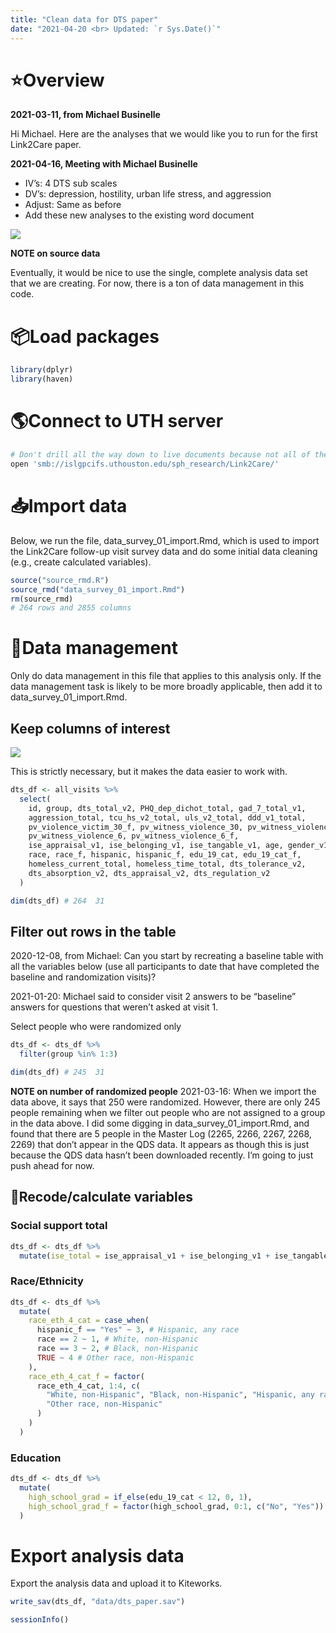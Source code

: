 ```yaml
---
title: "Clean data for DTS paper"
date: "2021-04-20 <br> Updated: `r Sys.Date()`"
---
```


# ⭐️Overview

**2021-03-11, from Michael Businelle**

Hi Michael. Here are the analyses that we would like you to run for the first Link2Care paper.

**2021-04-16, Meeting with Michael Businelle**

- IV’s: 4 DTS sub scales
- DV’s: depression, hostility, urban life stress, and aggression
- Adjust: Same as before
- Add these new analyses to the existing word document

![](img/var_table.png)

**NOTE on source data**

Eventually, it would be nice to use the single, complete analysis data set that we are creating. For now, there is a ton of data management in this code.

# 📦Load packages

```r
library(dplyr)
library(haven)
```

# 🌎Connect to UTH server 

```bash
# Don't drill all the way down to live documents because not all of the data is in live documents.
open 'smb://islgpcifs.uthouston.edu/sph_research/Link2Care/'
```

# 📥Import data 

Below, we run the file, data_survey_01_import.Rmd, which is used to import the Link2Care follow-up visit survey data and do some initial data cleaning (e.g., create calculated variables).

```r
source("source_rmd.R")
source_rmd("data_survey_01_import.Rmd")
rm(source_rmd)
# 264 rows and 2855 columns
```


# 🚧Data management 

Only do data management in this file that applies to this analysis only. If the data management task is likely to be more broadly applicable, then add it to data_survey_01_import.Rmd.

## Keep columns of interest

![](img/var_table.png)

This is strictly necessary, but it makes the data easier to work with.

```r
dts_df <- all_visits %>%
  select(
    id, group, dts_total_v2, PHQ_dep_dichot_total, gad_7_total_v1, 
    aggression_total, tcu_hs_v2_total, uls_v2_total, ddd_v1_total, 
    pv_violence_victim_30_f, pv_witness_violence_30, pv_witness_violence_30_f,
    pv_witness_violence_6, pv_witness_violence_6_f,
    ise_appraisal_v1, ise_belonging_v1, ise_tangable_v1, age, gender_v1_f, 
    race, race_f, hispanic, hispanic_f, edu_19_cat, edu_19_cat_f, 
    homeless_current_total, homeless_time_total, dts_tolerance_v2,
    dts_absorption_v2, dts_appraisal_v2, dts_regulation_v2
  )
```

```r
dim(dts_df) # 264  31
```

## Filter out rows in the table

2020-12-08, from Michael: Can you start by recreating a baseline table with all the variables below (use all participants to date that have completed the baseline and randomization visits)?

2021-01-20: Michael said to consider visit 2 answers to be "baseline" answers for questions that weren't asked at visit 1.

Select people who were randomized only

```r
dts_df <- dts_df %>% 
  filter(group %in% 1:3)
```

```r
dim(dts_df) # 245  31
```

**NOTE on number of randomized people**
2021-03-16: When we import the data above, it says that 250 were randomized. However, there are only 245 people remaining when we filter out people who are not assigned to a group in the data above. I did some digging in data_survey_01_import.Rmd, and found that there are 5 people in the Master Log (2265, 2266, 2267, 2268, 2269) that don't appear in the QDS data. It appears as though this is just because the QDS data hasn't been downloaded recently. I'm going to just push ahead for now.

## 🧮Recode/calculate variables

### Social support total

```r
dts_df <- dts_df %>% 
  mutate(ise_total = ise_appraisal_v1 + ise_belonging_v1 + ise_tangable_v1)
```

### Race/Ethnicity

```r
dts_df <- dts_df %>% 
  mutate(
    race_eth_4_cat = case_when(
      hispanic_f == "Yes" ~ 3, # Hispanic, any race
      race == 2 ~ 1, # White, non-Hispanic
      race == 3 ~ 2, # Black, non-Hispanic
      TRUE ~ 4 # Other race, non-Hispanic
    ),
    race_eth_4_cat_f = factor(
      race_eth_4_cat, 1:4, c(
        "White, non-Hispanic", "Black, non-Hispanic", "Hispanic, any race",
        "Other race, non-Hispanic"
      )
    )
  )
```

### Education

```r
dts_df <- dts_df %>% 
  mutate(
    high_school_grad = if_else(edu_19_cat < 12, 0, 1),
    high_school_grad_f = factor(high_school_grad, 0:1, c("No", "Yes"))
  )
```


# Export analysis data

Export the analysis data and upload it to Kiteworks.

```r
write_sav(dts_df, "data/dts_paper.sav")
```


```r
sessionInfo()
```

